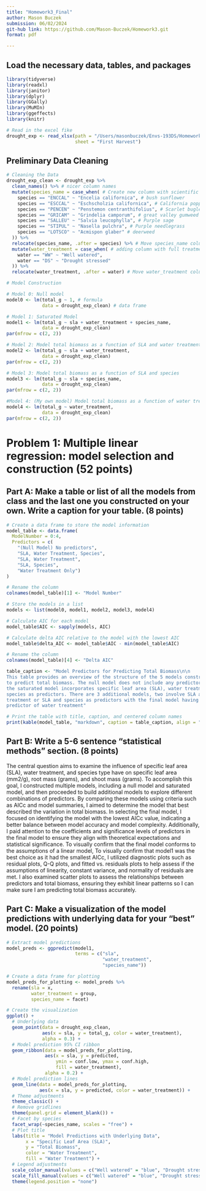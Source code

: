 ```yaml
---
title: "Homework3_Final"
author: Mason Buczek
submission: 06/02/2024
git-hub link: https://github.com/Mason-Buczek/Homework3.git
format: pdf

---
```

## Load the necessary data, tables, and packages

```r
library(tidyverse)
library(readxl)
library(janitor)
library(dplyr)
library(GGally)
library(MuMIn)
library(ggeffects)
library(knitr)

# Read in the excel fike
drought_exp <- read_xlsx(path = "/Users/masonbuczek/Envs-193DS/Homework_3/Valliere_etal_EcoApps_Data.xlsx",
                         sheet = "First Harvest")
```

## Preliminary Data Cleaning

```r
# Cleaning the Data
drought_exp_clean <- drought_exp %>% 
  clean_names() %>% # nicer column names
  mutate(species_name = case_when( # Create new column with scientific names
    species == "ENCCAL" ~ "Encelia californica", # bush sunflower
    species == "ESCCAL" ~ "Eschscholzia californica", # California poppy
    species == "PENCEN" ~ "Penstemon centranthifolius", # Scarlet bugler
    species == "GRICAM" ~ "Grindelia camporum", # great valley gumweed
    species == "SALLEU" ~ "Salvia leucophylla", # Purple sage
    species == "STIPUL" ~ "Nasella pulchra", # Purple needlegrass
    species == "LOTSCO" ~ "Acmispon glaber" # deerweed
  )) %>% 
  relocate(species_name, .after = species) %>% # Move species_name column after species
  mutate(water_treatment = case_when( # adding column with full treatment names
    water == "WW" ~ "Well watered",
    water == "DS" ~ "Drought stressed"
  )) %>% 
  relocate(water_treatment, .after = water) # Move water_treatment column after water

# Model Construction

# Model 0: Null model
model0 <- lm(total_g ~ 1, # formula
             data = drought_exp_clean) # data frame

# Model 1: Saturated Model
model1 <- lm(total_g ~ sla + water_treatment + species_name,
             data = drought_exp_clean)
par(mfrow = c(2, 2))

# Model 2: Model total biomass as a function of SLA and water treatment
model2 <- lm(total_g ~ sla + water_treatment,
             data = drought_exp_clean)
par(mfrow = c(2, 2))

# Model 3: Model total biomass as a function of SLA and species
model3 <- lm(total_g ~ sla + species_name,
             data = drought_exp_clean)
par(mfrow = c(2, 2))

#Model 4: (My own model) Model total biomass as a function of water treatment only
model4 <- lm(total_g ~ water_treatment,
             data = drought_exp_clean)
par(mfrow = c(2, 2))

```

# Problem 1: Multiple linear regression: model selection and construction (52 points)

## Part A: Make a table or list of all the models from class and the last one you constructed on your own. Write a caption for your table. (8 points)

```r
# Create a data frame to store the model information
model_table <- data.frame(
  ModelNumber = 0:4,
  Predictors = c(
    "(Null Model) No predictors",
    "SLA, Water Treatment, Species",
    "SLA, Water Treatment",
    "SLA, Species",
    "Water Treatment Only")
)

# Rename the column
colnames(model_table)[1] <- "Model Number"

# Store the models in a list
models <- list(model0, model1, model2, model3, model4)

# Calculate AIC for each model
model_table$AIC <- sapply(models, AIC)

# Calculate delta AIC relative to the model with the lowest AIC
model_table$delta_AIC <- model_table$AIC - min(model_table$AIC)

# Rename the column
colnames(model_table)[4] <- "Delta AIC"

table_caption <- "Model Predictors for Predicting Total Biomass\n\n
This table provides an overview of the structure of the 5 models constructed\n
to predict total biomass. The null model does not include any predictors, while\n
the saturated model incorporates specific leaf area (SLA), water treatment, and\n
species as predictors. There are 3 additional models, two involve SLA and water\n
treatment or SLA and species as predictors with the final model having the only\n
predictor of water treatment"

# Print the table with title, caption, and centered column names
print(kable(model_table, "markdown", caption = table_caption, align = "c"))
```

## Part B: Write a 5-6 sentence “statistical methods” section. (8 points)

The central question aims to examine the influence of specific leaf area (SLA), water treatment, and species type have on specific leaf area (mm2/g), root mass (grams), and shoot mass (grams). To accomplish this goal, I constructed multiple models, including a null model and saturated model, and then proceeded to build additional models to explore different combinations of predictors. By comparing these models using criteria such as AICc and model summaries, I aimed to determine the model that best described the variation in total biomass. In selecting the final model, I focused on identifying the model with the lowest AICc value, indicating a better balance between model accuracy and model complexity. Additionally, I paid attention to the coefficients and significance levels of predictors in the final model to ensure they align with theoretical expectations and statistical significance. To visually confirm that the final model conforms to the assumptions of a linear model, To visually confirm that model1 was the best choice as it had the smallest AICc, I utilized diagnostic plots such as residual plots, Q-Q plots, and fitted vs. residuals plots to help assess if the assumptions of linearity, constant variance, and normality of residuals are met. I also examined scatter plots to assess the relationships between predictors and total biomass, ensuring they exhibit linear patterns so I can make sure I am predicting total biomass accurately.

## Part C: Make a visualization of the model predictions with underlying data for your “best” model. (20 points)

```r
# Extract model predictions
model_preds <- ggpredict(model1, 
                         terms = c("sla",
                                   "water_treatment", 
                                   "species_name"))

# Create a data frame for plotting
model_preds_for_plotting <- model_preds %>%
  rename(sla = x,
         water_treatment = group,
         species_name = facet)

# Create the visualization
ggplot() +
  # Underlying data
  geom_point(data = drought_exp_clean,
             aes(x = sla, y = total_g, color = water_treatment),
             alpha = 0.3) +
  # Model prediction 95% CI ribbon
  geom_ribbon(data = model_preds_for_plotting,
              aes(x = sla, y = predicted,
                  ymin = conf.low, ymax = conf.high,
                  fill = water_treatment),
              alpha = 0.2) +
  # Model prediction lines
  geom_line(data = model_preds_for_plotting,
            aes(x = sla, y = predicted, color = water_treatment)) +
  # Theme adjustments
  theme_classic() +
  # Remove gridlines
  theme(panel.grid = element_blank()) +
  # Facet by species
  facet_wrap(~species_name, scales = "free") +
  # Plot title
  labs(title = "Model Predictions with Underlying Data",
       x = "Specific Leaf Area (SLA)",
       y = "Total Biomass",
       color = "Water Treatment",
       fill = "Water Treatment") +
  # Legend adjustments
  scale_color_manual(values = c("Well watered" = "blue", "Drought stressed" = "red")) +
  scale_fill_manual(values = c("Well watered" = "blue", "Drought stressed" = "red")) +
  theme(legend.position = "none")
```



